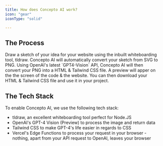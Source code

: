 ```yaml
---
title: How does Concepto AI work?
icon: "gear"
iconType: "solid"

---
```

## The Process
<Steps>
    <Step title="Draw">
        Draw a sketch of your idea for your website using the inbuilt whiteboarding tool, tldraw.
    </Step>
    <Step title="Convert">
        Concepto AI will automatically convert your sketch from SVG to PNG.
    </Step>
    <Step title="OpenAI">
        Using OpenAI's latest `GPT4-Vision` API, Concepto AI will then convert your PNG into a HTML & Tailwind CSS file.
    </Step>
    <Step title="Preview">
        A preview will apper on the the screen of the code & the website.
    </Step>
    <Step title="Code">
        You can then download your HTML & Tailwind CSS file and use it in your project.
    </Step>
</Steps>

## The Tech Stack
To enable Concepto AI, we use the following tech stack:
- tldraw, an excellent whiteboarding tool perfect for Node.JS
- OpenAI's GPT-4 Vision (Preview) to process the image and return data
- Tailwind CSS to make GPT-4's life easier in regards to CSS
- Vercel's Edge Functions to process your request in your browser - nothing, apart from your API request to OpenAI, leaves your browser